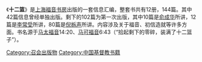 {{Unreferenced |time=2009-03-08T09:54:51+00:00 }}

《'''十二篮'''》是[[上海福音书房|上海福音书房]]出版的一套信息汇编，整套书共有12册，144篇。其中42篇信息曾经单独出版。剩下的102篇为第一次出版，其中10篇是[[俞成华|俞成华]]所讲，12篇是[[李常受|李常受]]所讲，80篇是[[倪柝声|倪柝声]]所讲。内容涉及关于福音、初信造就等许多方面。书名源于[[马太福音|马太福音]]14:20、[[马可福音|马可福音]]6:43（“拾起剩下的零碎，装满了十二篮子”）。

[[Category:召会出版物|Category:召会出版物]]
[[Category:中国基督教书籍|Category:中国基督教书籍]]